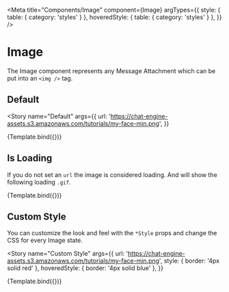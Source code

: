 
<Meta
  title="Components/Image"
  component={Image}
  argTypes={{
    style: { table: { category: 'styles' } },
    hoveredStyle: { table: { category: 'styles' } },
  }}
/>


# Image

The Image component represents any Message Attachment which can be put into an `<img />` tag.

## Default

<Story
  name="Default"
  args={{
    url:
      'https://chat-engine-assets.s3.amazonaws.com/tutorials/my-face-min.png',
  }}
>
  {Template.bind({})}
</Story>

<ArgsTable story="Default" />

## Is Loading

If you do not set an `url` the image is considered loading. And will show the following loading `.gif`.

<Story name="Is Loading" args={{}}>
  {Template.bind({})}
</Story>

## Custom Style

You can customize the look and feel with the `*Style` props and change the CSS for every Image state.

<Story
  name="Custom Style"
  args={{
    url:
      'https://chat-engine-assets.s3.amazonaws.com/tutorials/my-face-min.png',
    style: { border: '4px solid red' },
    hoveredStyle: { border: '4px solid blue' },
  }}
>
  {Template.bind({})}
</Story>
